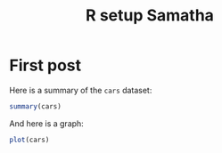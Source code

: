 % R setup Samatha

First post
==========

Here is a summary of the `cars` dataset:

```r
summary(cars)
```

And here is a graph:

```r
plot(cars)
```

